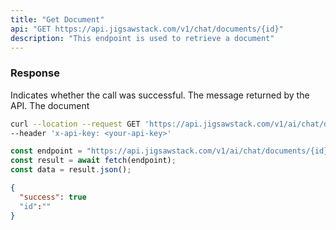 ```yaml
---
title: "Get Document"
api: "GET https://api.jigsawstack.com/v1/chat/documents/{id}"
description: "This endpoint is used to retrieve a document"
---
```


<Snippet file="header.mdx" />

### Response

<ResponseField name="success" type="boolean">
  Indicates whether the call was successful.
</ResponseField>

<ResponseField name="message" type="string">
  The message returned by the API.
</ResponseField>

<ResponseField name="currencies" type="JSON">
  The document
</ResponseField>

<RequestExample>

```bash cURL
curl --location --request GET 'https://api.jigsawstack.com/v1/ai/chat/documents/{id}' \
--header 'x-api-key: <your-api-key>'
```

```javascript Node.js
const endpoint = "https://api.jigsawstack.com/v1/ai/chat/documents/{id}";
const result = await fetch(endpoint);
const data = result.json();
```

</RequestExample>

<ResponseExample>

```json Response
{
  "success": true
  "id":""
}
```

</ResponseExample>
